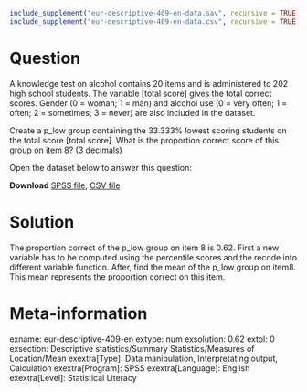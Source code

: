 ```{r, echo = FALSE, results = "hide"}
include_supplement("eur-descriptive-409-en-data.sav", recursive = TRUE)
include_supplement("eur-descriptive-409-en-data.csv", recursive = TRUE)
```

Question
========
A knowledge test on alcohol contains 20 items and is administered to 202 high school students. The variable [total score] gives the total correct scores. Gender (0 = woman; 1 = man) and alcohol use (0 = very often; 1 = often; 2 = sometimes; 3 = never) are also included in the dataset. 

Create a p_low group containing the 33.333% lowest scoring students on the total score [total score]. What is the proportion correct score of this group on item 8? (3 decimals)

Open the dataset below to answer this question:

**Download** [SPSS file](eur-descriptive-409-en-data.sav), [CSV file](eur-descriptive-409-en-data.csv)


Solution
========
The proportion correct of the p_low group on item 8 is 0.62. First a new variable has to be computed using the percentile scores and the recode into different variable function. After, find the mean of the p_low group on item8. This mean represents the proportion correct on this item.


Meta-information
================
exname: eur-descriptive-409-en
extype: num
exsolution: 0.62
extol: 0
exsection: Descriptive statistics/Summary Statistics/Measures of Location/Mean
exextra[Type]: Data manipulation, Interpretating output, Calculation
exextra[Program]: SPSS
exextra[Language]: English
exextra[Level]: Statistical Literacy